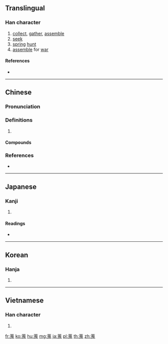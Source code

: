 {{character info/new}}
==Translingual==

===Han character===
{{Han char|rn=140|rad=艸|as=10|sn=16|four=44213|canj=THI|ids=⿱艹鬼}}
# [[collect]], [[gather]], [[assemble]]
# [[seek]]
# [[spring]] [[hunt]]
# [[assemble]] for [[war]]

====References====
* {{Han ref|kx=1047.710|dkj=31539|dj=1509.080|hdz=53251.070|uh=8490|ud=33936|bh=BB60|bd=47968}}

----

==Chinese==
{{zh-forms}}

===Pronunciation===
{{zh-pron
|m=sōu
|c=sau1,sau2
|mc=y
|oc=y
|cat=
}}

===Definitions===
{{zh-hanzi}}

# {{rfdef|zh}}

====Compounds====
{{zh-der|春蒐|蒐索|蒐羅|蒐證|蒐購|蒐集}}

===References===
* {{R:yue:Hanzi}}

----

==Japanese==

===Kanji===
{{ja-kanji|grade=|rs=艸10}}

# {{defn|lang=ja|sort=艸10}}

====Readings====
* {{ja-readings|goon=[[しゅ]] (shu)|kanon=[[そう]] (sō)|kanyoon=[[しゅう]] (shū)|kun=[[あかね]] (akane), [[あつめる]] (atsumeru), [[かり]] (kari)|nanori=}}

----

==Korean==

===Hanja===
{{ko-hanja|hangeul=수|eumhun=|rv=su|mr=su|y=swu}}

# {{defn|lang=ko|sort=艸10}}

----

==Vietnamese==

===Han character===
{{vi-hantu|[[sưu]], [[cói]]|rs=艸10}}

# {{defn|lang=vi}}

[[fr:蒐]]
[[ko:蒐]]
[[hu:蒐]]
[[mg:蒐]]
[[ja:蒐]]
[[pl:蒐]]
[[th:蒐]]
[[zh:蒐]]